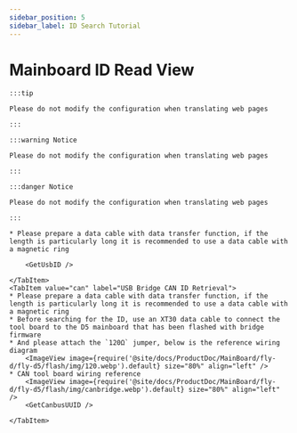 ```yaml
---
sidebar_position: 5
sidebar_label: ID Search Tutorial
---
```





# Mainboard ID Read View

    :::tip

    Please do not modify the configuration when translating web pages

    :::

    :::warning Notice

    Please do not modify the configuration when translating web pages

    :::

    :::danger Notice

    Please do not modify the configuration when translating web pages

    :::

<Tabs>
    <TabItem value="usb" label="USB ID Retrieval" default>
        
    * Please prepare a data cable with data transfer function, if the length is particularly long it is recommended to use a data cable with a magnetic ring
    
        <GetUsbID />
        
    </TabItem>
    <TabItem value="can" label="USB Bridge CAN ID Retrieval">
    * Please prepare a data cable with data transfer function, if the length is particularly long it is recommended to use a data cable with a magnetic ring
    * Before searching for the ID, use an XT30 data cable to connect the tool board to the D5 mainboard that has been flashed with bridge firmware
    * And please attach the `120Ω` jumper, below is the reference wiring diagram
        <ImageView image={require('@site/docs/ProductDoc/MainBoard/fly-d/fly-d5/flash/img/120.webp').default} size="80%" align="left" />
    * CAN tool board wiring reference
        <ImageView image={require('@site/docs/ProductDoc/MainBoard/fly-d/fly-d5/flash/img/canbridge.webp').default} size="80%" align="left" />   
        <GetCanbusUUID />

    </TabItem>
</Tabs>
